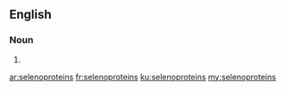 ==English==

===Noun===
{{head|en|noun plural form}}

# {{plural of|selenoprotein|lang=en}}

[[ar:selenoproteins]]
[[fr:selenoproteins]]
[[ku:selenoproteins]]
[[my:selenoproteins]]